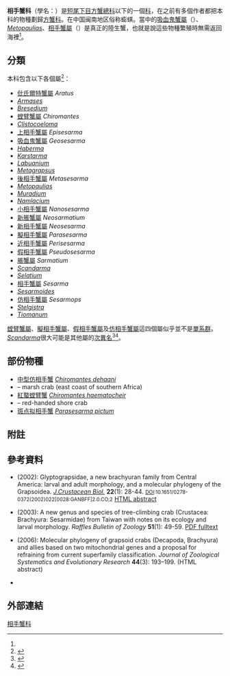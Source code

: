 {{Automatic taxobox
 | image = Sesarmops intermedius - National Museum of Nature and Science, Tokyo - DSC07541.JPG
 | image_width = 240px
 | image_caption = ''Sesarmops intermedius''
 | taxon = Sesarmidae
 | authority = [[James_Dwight_Dana|Dana]], 1851
 | subdivision_ranks = [[屬_(生物)|屬]]
 | subdivision = [[#分類|見內文]]
}}

'''相手蟹科'''（學名：{{lang|la|Sesarmidae}}）是[[短尾下目|短尾下目]][[方蟹總科|方蟹總科]]以下的一個[[科_(生物)|科]]，在之前有多個作者都把本科的物種劃歸[[方蟹科|方蟹科]]。在中国闽南地区俗称蟛蜞。當中的[[吸血鬼蟹屬|吸血鬼蟹屬]]（{{lang|la|''Geosesarma''}}）、''[[Metopaulias|Metopaulias]]''、[[相手蟹屬|相手蟹屬]]（{{lang|la|''Sesarma''}}）是真正的陸生蟹，也就是說這些物種繁殖時無需返回海裡<ref name="Schubart03"/>。

== 分類 ==
本科包含以下各個屬<ref name="Ng">{{cite journal |journal=[[Raffles_Bulletin_of_Zoology|Raffles Bulletin of Zoology]] |year=2008 |volume=17 |pages=1–286 |title=Systema Brachyurorum: Part I. An annotated checklist of extant Brachyuran crabs of the world |author=Peter K. L. Ng, Danièle Guinot & Peter J. F. Davie |url=http://rmbr.nus.edu.sg/rbz/biblio/s17/s17rbz.pdf |access-date=2014-06-03 |archive-date=2011-06-06 |archive-url=https://web.archive.org/web/20110606061453/http://rmbr.nus.edu.sg/rbz/biblio/s17/s17rbz.pdf |dead-url=no }}</ref>：
{{div col|colwidth=11em}}
*[[仳氏爾特蟹|仳氏爾特蟹屬]] ''Aratus''
*''[[Armases|Armases]]''
*''[[Bresedium|Bresedium]]''
*[[螳臂蟹屬|螳臂蟹屬]] ''Chiromantes''
*''[[Clistocoeloma|Clistocoeloma]]''
*[[上相手蟹屬|上相手蟹屬]] ''Episesarma''
*[[吸血鬼蟹屬|吸血鬼蟹屬]] ''Geosesarma''
*''[[Haberma|Haberma]]''
*''[[Karstarma|Karstarma]]''
*''[[Labuanium|Labuanium]]''
*''[[Metagrapsus|Metagrapsus]]''
*[[後相手蟹屬|後相手蟹屬]] ''Metasesarma''
*''[[Metopaulias|Metopaulias]]''
*''[[Muradium|Muradium]]''
*''[[Namlacium|Namlacium]]''
*[[小相手蟹屬|小相手蟹屬]] ''Nanosesarma''
*[[新脹蟹屬|新脹蟹屬]] ''Neosarmatium''
*[[新相手蟹屬|新相手蟹屬]] ''Neosesarma''
*[[擬相手蟹屬|擬相手蟹屬]] ''Parasesarma''
*[[近相手蟹屬|近相手蟹屬]] ''Perisesarma''
*[[假相手蟹屬|假相手蟹屬]] ''Pseudosesarma''
*[[脹蟹屬|脹蟹屬]] ''Sarmatium''
*''[[Scandarma|Scandarma]]''
*''[[Selatium|Selatium]]''
*[[相手蟹屬|相手蟹屬]] ''Sesarma''
*''[[Sesarmoides|Sesarmoides]]''
*[[仿相手蟹屬|仿相手蟹屬]] ''Sesarmops''
*''[[Stelgistra|Stelgistra]]''
*''[[Tiomanum|Tiomanum]]''
{{div col end}}

[[螳臂蟹屬|螳臂蟹屬]]、[[擬相手蟹屬|擬相手蟹屬]]、[[假相手蟹屬|假相手蟹屬]]及[[仿相手蟹屬|仿相手蟹屬]]這四個屬似乎並不是[[單系群|單系群]]。
''[[Scandarma|Scandarma]]''很大可能是其他屬的[[次異名|次異名]]<ref name="Schubart03">{{cite journal |author=Christoph D. Schubart, Hung-Chand Liu & José A. Cuesta |year=2003 |title=A new genus and species of tree-climbing crab (Crustacea: Brachyura: Sesarmidae) from Taiwan with notes on its ecology and larval morphology |journal=[[Raffles_Bulletin_of_Zoology|Raffles Bulletin of Zoology]] |volume=51 |issue=1 |pages=49–59 |url=http://rmbr.nus.edu.sg/rbz/biblio/51/51rbz049-059.pdf |access-date=2014-06-03 |archive-date=2012-02-06 |archive-url=https://web.archive.org/web/20120206205011/http://rmbr.nus.edu.sg/rbz/biblio/51/51rbz049-059.pdf |dead-url=yes }}</ref><ref>{{cite journal |author=Christoph D. Schubart, S. Cannicci, M. Vannini & S. Fratini |year=2006 |title=Molecular phylogeny of grapsoid crabs (Decapoda, Brachyura) and allies based on two mitochondrial genes and a proposal for refraining from current superfamily classification |journal=[[Journal_of_Zoological_Systematics_and_Evolutionary_Research|Journal of Zoological Systematics and Evolutionary Research]] |volume=44 |issue=3 |pages=193–199 |doi=10.1111/j.1439-0469.2006.00354.x}}</ref>。

==部份物種==
*[[中型仿相手蟹|中型仿相手蟹]] ''[[Chiromantes_dehaani|Chiromantes dehaani]]''
*''{{tsl|en|Chiromantes eulimene||Chiromantes eulimene}}'' – marsh crab (east coast of southern Africa)
*[[紅螯螳臂蟹|紅螯螳臂蟹]] ''[[Chiromantes_haematocheir|Chiromantes haematocheir]]''
*''{{tsl|en|Parasesarma erythrodactyla||Parasesarma erythrodactyla}}'' – red-handed shore crab
*[[斑点拟相手蟹|斑点拟相手蟹]] ''[[Parasesarma_pictum|Parasesarma pictum]]''

== 附註 ==
{{Reflist}}

==參考資料==
{{commons category|Sesarmidae|相手蟹科}}
<!-- {{wikispecies|Grapsoidea}} needs update -->
* {{aut|Schubart, Christoph D.; Cuesta, José A. & Felder, D.L.}} (2002): Glyptograpsidae, a new brachyuran family from Central America: larval and adult morphology, and a molecular phylogeny of the Grapsoidea. ''[[Journal_of_Crustacean_Biology|J.Crustacean Biol.]]'' '''22'''(1): 28-44. <small>[[Digital_Object_Identifier|DOI]]:10.1651/0278-0372(2002)022[0028:GANBFF]2.0.CO;2</small> [http://www.bioone.org/perlserv/?request=get-abstract&doi=10.1651%2F0278-0372(2002)022%5B0028%3AGANBFF%5D2.0.CO%3B2 HTML abstract]
* {{aut|Schubart, Christoph D.; Liu, Hung-Chang & Cuesta, José A.}} (2003): A new genus and species of tree-climbing crab (Crustacea: Brachyura: Sesarmidae) from Taiwan with notes on its ecology and larval morphology. ''Raffles Bulletin of Zoology'' '''51'''(1): 49-59. [http://rmbr.nus.edu.sg/rbz/biblio/51/51rbz049-059.pdf PDF fulltext] {{Wayback|url=http://rmbr.nus.edu.sg/rbz/biblio/51/51rbz049-059.pdf |date=20120206205011 }}
* {{aut|Schubart, Christoph D.; Cannicci, S.; Vannini, M. & Fratini, S.}} (2006): Molecular phylogeny of grapsoid crabs (Decapoda, Brachyura) and allies based on two mitochondrial genes and a proposal for refraining from current superfamily classification. ''Journal of Zoological Systematics and Evolutionary Research'' '''44'''(3): 193–199. <small>{{doi|10.1111/j.1439-0469.2006.00354.x}}</small> (HTML abstract)
* {{ITIS|taxon=Grapsoidea|ID=206961}}
{{Reflist}}

== 外部連結 ==
{{wikispecies|Sesarmidae|相手蟹科}}
{{Taxonbar|from=Q2451380}}

[[Category:相手蟹科|]]
